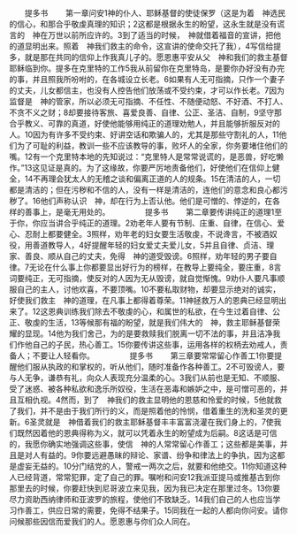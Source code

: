 　　提多书
　　第一章问安1神的仆人、耶稣基督的使徒保罗（这是为着　神选民的信心，和那合乎敬虔真理的知识；2这都是根据永生的盼望，这永生就是没有谎言的　神在万世以前所应许的。3到了适当的时候，　神就借着福音的宣讲，把他的道显明出来。照着　神我们救主的命令，这宣讲的使命交托了我），4写信给提多，就是那在共同的信仰上作我真儿子的。愿恩惠平安从父　神和我们的救主基督耶稣临到你。提多在克里特的工作5我从前留你在克里特岛，是要你办好没有办完的事，并且照我所吩咐的，在各城设立长老。6如果有人无可指摘，只作一个妻子的丈夫，儿女都信主，也没有人控告他们放荡或不受约束，才可以作长老。7因为监督是　神的管家，所以必须无可指摘、不任性、不随便动怒、不好酒、不打人、不贪不义之财；8却要接待客旅、喜爱良善、自律、公正、圣洁、自制，9坚守那合乎教义、可靠的真道，好使他能够用纯正的道理劝勉人，并且能够折服反对的人。10因为有许多不受约束、好讲空话和欺骗人的，尤其是那些守割礼的人，11他们为了可耻的利益，教训一些不应该教导的事，败坏人的全家，你务要堵住他们的嘴。12有一个克里特本地的先知说过：“克里特人是常常说谎的，是恶兽，好吃懒作。”13这见证是真的。为了这缘故，你要严厉地责备他们，好使他们在信仰上健全，14不再理会犹太人的无稽之谈和偏离正道的人的规条。15在清洁的人，一切都是清洁的；但在污秽和不信的人，没有一样是清洁的，连他们的意念和良心都污秽了。16他们声称认识　神，却在行为上否认他。他们是可憎的、悖逆的，在各样的善事上，是毫无用处的。
　　
　　提多书
　　第二章要传讲纯正的道理1至于你，你应当讲合乎纯正的道理。2劝老年人要有节制、庄重、自律，在信心、爱心、忍耐上都要健全。3照样，劝年老的妇女要生活敬虔，不说谗言，不被酒奴役，用善道教导人，4好提醒年轻的妇女爱丈夫爱儿女，5并且自律、贞洁、理家、善良、顺从自己的丈夫，免得　神的道受毁谤。6照样，劝年轻的男子要自律。7无论在什么事上你都要显出好行为的榜样，在教导上要纯全，要庄重，8言词要纯正，无可指摘，使反对的人因为无从毁谤，就自觉惭愧。9劝仆人要凡事顺服自己的主人，讨他欢喜，不要顶嘴。10不要私取财物，却要显示绝对的诚实，好使我们救主　神的道理，在凡事上都得着尊荣。11神拯救万人的恩典已经显明出来了。12这恩典训练我们除去不敬虔的心，和属世的私欲，在今生过着自律、公正、敬虔的生活，13等候那有福的盼望，就是我们伟大的　神，救主耶稣基督荣耀的显现。14他为我们舍己，为的是要救赎我们脱离一切不法的事，并且洁净我们作他自己的子民，热心善工。15你要传讲这些事，运用各样的权柄去劝戒人，责备人；不要让人轻看你。
　　
　　提多书
　　第三章要常常留心作善工1你要提醒他们服从执政的和掌权的，听从他们，随时准备作各种善工。2不可毁谤人，要与人无争，谦恭有礼，向众人表现充分温柔的心。3我们从前也是无知、不顺服、受了迷惑、被各种私欲和逸乐所奴役，生活在恶毒和嫉妒之中，是可憎可恶的，并且互相仇视。4然而，到了　神我们的救主显明他的恩慈和怜爱的时候，5他就救了我们，并不是由于我们所行的义，而是照着他的怜悯，借着重生的洗和圣灵的更新。6圣灵就是　神借着我们的救主耶稣基督丰丰富富浇灌在我们身上的，7使我们既然因着他的恩典得称为义，就可以凭着永生的盼望成为后嗣。8这话是可信的，我愿你确实地强调这些事，使信　神的人常常留心作善工；这些都是美事，并且是对人有益的。9你要远避愚昧的辩论、家谱、纷争和律法上的争执，因为这都是虚妄无益的。10分门结党的人，警戒一两次之后，就要和他绝交。11你知道这种人已经背道，常常犯罪，定了自己的罪。嘱咐和问安12我派亚提马或推基古到你那里去的时候，你要赶快到尼哥波立来见我，因为我已决定在那里过冬。13你要尽力资助西纳律师和亚波罗的旅程，使他们不致缺乏。14我们自己的人也应当学习作善工，供应日常的需要，免得不结果子。15同我在一起的人都向你问安。请你问候那些因信而爱我们的人。愿恩惠与你们众人同在。
　　